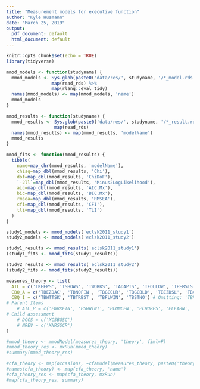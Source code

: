 ```yaml
---
title: "Measurement models for executive function"
author: "Kyle Husmann"
date: "March 25, 2019"
output:
  pdf_document: default
  html_document: default
---
```


```r
knitr::opts_chunk$set(echo = TRUE)
library(tidyverse)

mmod_models <- function(studyname) {
  mmod_models <- Sys.glob(paste0('data/res/', studyname, '/*_model.rds')) %>%
                 map(read_rds) %>%
                 map(rlang::eval_tidy)
  names(mmod_models) <- map(mmod_models, 'name')
  mmod_models
}

mmod_results <- function(studyname) {
  mmod_results <- Sys.glob(paste0('data/res/', studyname, '/*_result.rds')) %>%
                  map(read_rds)
  names(mmod_results) <- map(mmod_results, 'modelName')
  mmod_results
}

mmod_fits <- function(mmod_results) {
  tibble(
    name=map_chr(mmod_results, 'modelName'),
    chisq=map_dbl(mmod_results, 'Chi'),
    dof=map_dbl(mmod_results, 'ChiDoF'),
    `-2ll`=map_dbl(mmod_results, 'Minus2LogLikelihood'),
    aic=map_dbl(mmod_results, 'AIC.Mx'),
    bic=map_dbl(mmod_results, 'BIC.Mx'),
    rmsea=map_dbl(mmod_results, 'RMSEA'),
    cfi=map_dbl(mmod_results, 'CFI'),
    tli=map_dbl(mmod_results, 'TLI')
  )
}
```

```r
study1_models <- mmod_models('eclsk2011_study1')
study2_models <- mmod_models('eclsk2011_study2')
```

```r
study1_results <- mmod_results('eclsk2011_study1')
(study1_fits <- mmod_fits(study1_results))
```

```r
study2_results <- mmod_results('eclsk2011_study2')
(study2_fits <- mmod_fits(study2_results))
```

```r
measures_theory <- list(
  ATL = c('TKEEPS', 'TSHOWS', 'TWORKS', 'TADAPTS', 'TFOLLOW', 'TPERSIS', 'TATTEN'),
  CBQ_A = c('TBEZDAC', 'TBNOFIN', 'TBGCCLR', 'TBGCBLD', 'TBEZDSL', 'TBABSBK'),
  CBQ_I = c('TBWTTSK', 'TBTRBST', 'TBFLWIN', 'TBSTNO') # Omitting: 'TBPLNAC', 'TBAPRRK'
# Parent Items
    # ATL_P = c('PWRKFIN', 'PSHWINT', 'PCONCEN', 'PCHORES', 'PLEARN', 'PCREATV'),
# Child assessment
    # DCCS = c('XCSBGSC')
    # NREV = c('XNRSSCR')
)
```

```r
#mmod_theory <- mmodModel(measures_theory, 'theory', fiml=F)
#mmod_theory_res <- mxRun(mmod_theory)
#summary(mmod_theory_res)
```

```r
#cfa_theory <- map(occasions, ~cfaModel(measures_theory, paste0('theorycfa', .), ., fiml=T))
#names(cfa_theory) <- map(cfa_theory, 'name')
#cfa_theory_res <- map(cfa_theory, mxRun)
#map(cfa_theory_res, summary)
```